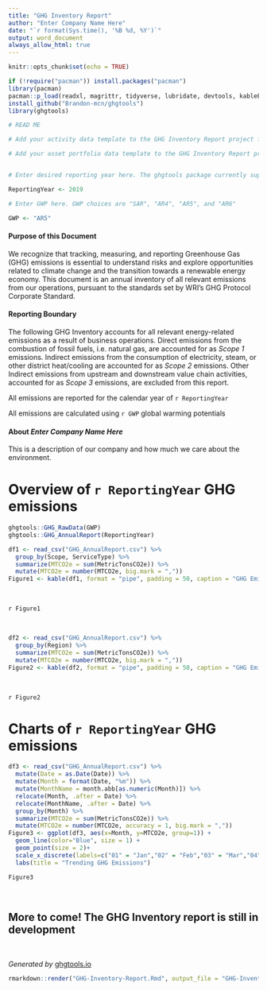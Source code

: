 ```yaml
---
title: "GHG Inventory Report"
author: "Enter Company Name Here"
date: "`r format(Sys.time(), '%B %d, %Y')`"
output: word_document
always_allow_html: true
---
```


```r
knitr::opts_chunk$set(echo = TRUE)
```

```r
if (!require("pacman")) install.packages("pacman")
library(pacman)
pacman::p_load(readxl, magrittr, tidyverse, lubridate, devtools, kableExtra, scales)
install_github("Brandon-mcn/ghgtools")
library(ghgtools)
```


```r

# READ ME

# Add your activity data template to the GHG Inventory Report project folder. You can either drag and drop activity data into the provided template 'ghgtools_ActivityData_V1' or overwrite this file with your own activity data file. Please ensure the data is formatted correctly and saved as 'ghgtools_ActivityData_V1.xlsx' - visit ghgtools.io for for details

# Add your asset portfolio data template to the GHG Inventory Report project folder. You can either drag and drop activity data into the provided template 'ghgtools_AssetPortfolio_V1' or overwrite this file with your own activity data file. Please ensure the data is formatted correctly and saved as 'ghgtools_AssetPortfolio_V1.xlsx' - visit ghgtools.io for for details


# Enter desired reporting year here. The ghgtools package currently supports GHG emissions inventory calculation for 2019 - 2022

ReportingYear <- 2019 

# Enter GWP here. GWP choices are "SAR", "AR4", "AR5", and "AR6"

GWP <- "AR5"

```

\newpage

#### Purpose of this Document 

We recognize that tracking, measuring, and reporting Greenhouse Gas (GHG) emissions is essential to understand risks and explore opportunities related to climate change and the transition towards a renewable energy economy. This document is an annual inventory of all relevant emissions from our operations, pursuant to the standards set by WRI's GHG Protocol Corporate Standard. 

#### Reporting Boundary

The following GHG Inventory accounts for all relevant energy-related emissions as a result of business operations. Direct emissions from the combustion of fossil fuels, i.e. natural gas, are accounted for as _Scope 1_ emissions. Indirect emissions from the consumption of electricity, steam, or other district heat/cooling are accounted for as _Scope 2_ emissions. Other Indirect emissions from upstream and downstream value chain activities, accounted for as _Scope 3_ emissions, are excluded from this report. 

All emissions are reported for the calendar year of `r ReportingYear`

All emissions are calculated using `r GWP` global warming potentials

#### About _Enter Company Name Here_

This is a description of our company and how much we care about the environment. 

\newpage

# Overview of `r ReportingYear` GHG emissions

```r
ghgtools::GHG_RawData(GWP)
ghgtools::GHG_AnnualReport(ReportingYear)

df1 <- read_csv("GHG_AnnualReport.csv") %>% 
  group_by(Scope, ServiceType) %>% 
  summarize(MTCO2e = sum(MetricTonsCO2e)) %>% 
  mutate(MTCO2e = number(MTCO2e, big.mark = ","))
Figure1 <- kable(df1, format = "pipe", padding = 50, caption = "GHG Emissions by Service Type")
```

<br>

`r Figure1`

<br>

```r
df2 <- read_csv("GHG_AnnualReport.csv") %>% 
  group_by(Region) %>% 
  summarize(MTCO2e = sum(MetricTonsCO2e)) %>% 
  mutate(MTCO2e = number(MTCO2e, big.mark = ","))
Figure2 <- kable(df2, format = "pipe", padding = 50, caption = "GHG Emissions by Region")
```

<br>

`r Figure2`

\newpage

# Charts of `r ReportingYear` GHG emissions

```r
df3 <- read_csv("GHG_AnnualReport.csv") %>%
  mutate(Date = as.Date(Date)) %>% 
  mutate(Month = format(Date, "%m")) %>% 
  mutate(MonthName = month.abb[as.numeric(Month)]) %>%
  relocate(Month, .after = Date) %>% 
  relocate(MonthName, .after = Date) %>% 
  group_by(Month) %>% 
  summarize(MTCO2e = sum(MetricTonsCO2e)) %>% 
  mutate(MTCO2e = number(MTCO2e, accuracy = 1, big.mark = ","))
Figure3 <- ggplot(df3, aes(x=Month, y=MTCO2e, group=1)) +
  geom_line(color="Blue", size = 1) +
  geom_point(size = 2)+
  scale_x_discrete(labels=c("01" = "Jan","02" = "Feb","03" = "Mar","04" = "Apr","05" = "May","06" = "Jun","07" = "Jul","08" = "Aug","09" = "Sep","10" = "Oct","11" = "Nov","12" = "Dec" ))+
  labs(title = "Trending GHG Emissions")
```

```r
Figure3
```

<br>

## More to come! The GHG Inventory report is still in development

<br>

_Generated by_ [ghgtools.io](https://www.ghgtools.io/)

```r
rmarkdown::render("GHG-Inventory-Report.Rmd", output_file = "GHG-Inventory-Report.docx")
```